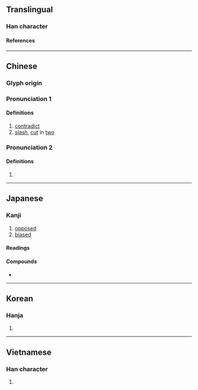 {{also|刺}}
{{character info/new}}
==Translingual==

===Han character===
{{Han char|rn=18|rad=刀|as=07|sn=9|four=52900|canj=DLLN|ids=⿰束刂}}

====References====
{{Han ref|kx=0140.140|dkj=02010|dj=0318.050|hdz=10339.060|uh=524C}}

----

==Chinese==
{{zh-forms}}

===Glyph origin===
{{Han etym}}

===Pronunciation 1===
{{zh-pron
|m=là
|c=laat6
|mc=y
|oc=y
|ma=
|cat=v
}}

====Definitions====
{{zh-hanzi}}

# [[contradict]]
# [[slash]], [[cut]] in [[two]]

===Pronunciation 2===
{{zh-pron
|m=lá
|ma=
|cat=v
}}

====Definitions====
{{zh-hanzi}}

# {{zh-alt-form|拉|tr=lá}}

----

==Japanese==

===Kanji===
{{ja-kanji|grade=|rs=刀07}}

# [[opposed]]
# [[biased]]

====Readings====
{{ja-readings
|goon=らち
|kanon=らつ
|kun=もとる
}}

====Compounds====
* {{ja-r|溌剌|はつらつ}}

----

==Korean==

===Hanja===
{{ko-hanja|hangeul=[[랄]]|rv=ral|mr=ral}}

# {{rfdef|ko|sort=刀07}}

----

==Vietnamese==

===Han character===
{{vi-readings|rs=刀07|reading=[[lạp]], [[lạt]]}}

# {{rfdef|vi|sort=刀07}}

{{cln|vi|Han tu}}